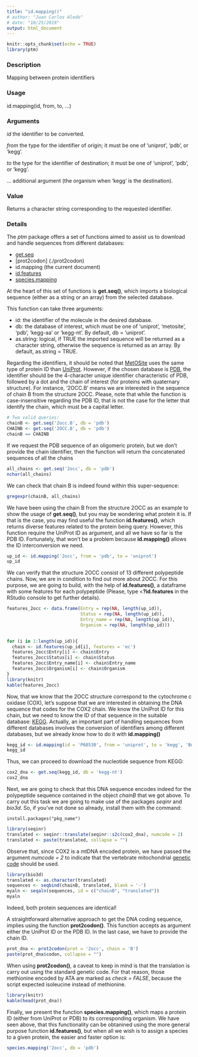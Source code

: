 ```yaml
---
title: "id.mapping()"
# author: "Juan Carlos Aledo"
# date: "10/25/2019"
output: html_document
---
```


```r
knitr::opts_chunk$set(echo = TRUE)
library(ptm)
```

### Description
Mapping between protein identifiers

### Usage
id.mapping(id, from, to, ...)

### Arguments
_id_	the identifier to be converted.

_from_	the type for the identifier of origin; it must be one of 'uniprot', 'pdb', or 'kegg'.

_to_	the type for the identifier of destination; it must be one of 'uniprot', 'pdb', or 'kegg'.

...	additional argument (the organism when 'kegg' is the destination).

### Value 
Returns a character string corresponding to the requested identifier.

### Details

The _ptm_ package offers a set of functions aimed to assist us to download and handle sequences from different databases: 

* [get.seq](./get.seq)
* [prot2codon] (./prot2codon)
* id.mapping (the current document)
* [id.features](./id.features)
* [species.mapping](./species.mapping)

At the heart of this set of functions is **get.seq()**, which imports a biological sequence (either as a string or an array) from the selected database. 

This function can take three arguments: 

* id: the identifier of the molecule in the desired database. 
* db: the database of interest, which must be one of 'uniprot', 'metosite', 'pdb', 'kegg-aa' or 'kegg-nt'. By default, db = 'uniprot'.
* as.string: logical, if TRUE the imported sequence will be returned as a character string, otherwise the sequence is returned as an array. By default, as.string = TRUE.

Regarding the identifiers, it should be noted that [MetOSite](https://metosite.uma.es/dashboard) uses the same type of protein ID than [UniProt](https://www.uniprot.org/). However, if the chosen database is [PDB](https://www.rcsb.org/), the identifier should be the 4-character unique identifier characteristic of PDB, followed by a dot and the chain of interest (for proteins with quaternary structure). For instance, '2OCC.B' means we are interested in the sequence of chain B from the structure 2OCC. Please, note that while the function is case-insensitive regarding the PDB ID, that is not the case for the letter that identify the chain, which must be a capital letter. 

```r
# Two valid queries:
chainB <- get.seq('2occ.B', db = 'pdb')
CHAINB <- get.seq('2OCC.B', db = 'pdb')
chainB == CHAINB
```

If we request the PDB sequence of an oligomeric protein, but we don't provide the chain identifier, then the function will return the concatenated sequences of all the chains

```r
all_chains <- get.seq('2occ', db = 'pdb')
nchar(all_chains)
```

We can check that chain B is indeed found within this super-sequence:

```r
gregexpr(chainB, all_chains)
```

We have been using the chain B from the structure 2OCC as an example to show the usage of **get.seq()**, but you may be wondering what protein it is. If that is the case, you may find useful the function **id.features()**, which returns diverse features related to the protein being query. However, this function require the UniProt ID as argument, and all we have so far is the PDB ID. Fortunately, that won't be a problem because **id.mapping()** allows the ID interconversion we need. 

```r
up_id <- id.mapping('2occ', from = 'pdb', to = 'uniprot')
up_id
```

We can verify that the structure 2OCC consist of 13 different polypeptide chains. Now, we are in condition to find out more about 2OCC. For this purpose, we are going to build, with the help of **id.features()**, a dataframe with some features for each polypeptide (Please, type <**?id.features** in the RStudio console to get further details).

```r
features_2occ <- data.frame(Entry = rep(NA, length(up_id)),
                            Status = rep(NA, length(up_id)),
                            Entry_name = rep(NA, length(up_id)),
                            Organism = rep(NA, length(up_id)))
                            

for (i in 1:length(up_id)){ 
  chain <- id.features(up_id[i], features = 'ec')
  features_2occ$Entry[i] <- chain$Entry
  features_2occ$Status[i] <- chain$Status
  features_2occ$Entry_name[i] <- chain$Entry_name
  features_2occ$Organism[i] <- chain$Organism
}
library(knitr)
kable(features_2occ)
```

Now, that we know that the 2OCC structure correspond to the cytochrome c oxidase (COX), 
let's suppose that we are interested in obtaining the DNA sequence that codes for the COX2 chain. We know the UniProt ID for this chain, but we need to know the ID of that sequence in the suitable database: [KEGG](https://www.genome.jp/kegg/). Actually, an important part of handling sequences from different databases involves  the conversion of identifiers among different databases, but we already know how to do it with **id.mapping()**

```r
kegg_id <- id.mapping(id = 'P68530', from = 'uniprot', to = 'kegg', 'Bos taurus')
kegg_id
```

Thus, we can proceed to download the nucleotide sequence from KEGG:

```r
cox2_dna <- get.seq(kegg_id, db = 'kegg-nt')
cox2_dna
```

Next, we are going to check that this DNA sequence encodes indeed for the polypeptide sequence contained in the object _chainB_ that we got above. To carry out this task we are going to make use of the packages _seqinr_ and _bio3d_. So, if you’ve not done so already, install them  with the command:

```
install.packages("pkg_name")
````


```r
library(seqinr)
translated <- seqinr::translate(seqinr::s2c(cox2_dna), numcode = 2)
translated <- paste(translated, collapse = "")
```

Observe that, since COX2 is a mtDNA encoded protein, we have passed the argument _numcode = 2_ to indicate that the vertebrate mitochondrial [genetic code](https://www.ncbi.nlm.nih.gov/Taxonomy/Utils/wprintgc.cgi) should be used. 

```r
library(bio3d)
translated <- as.character(translated)
sequences <- seqbind(chainB, translated, blank = '-') 
myaln <- seqaln(sequences, id = c("chainB", "translated"))
myaln
```

Indeed, both protein sequences are identical!

A straightforward alternative approach to get the DNA coding sequence, implies using the function **prot2codon()**. This function accepts as argument either the UniProt ID or the PDB ID. In the last case, we have to provide the chain ID.

```r
prot_dna <- prot2codon(prot = '2occ', chain = 'B')
paste(prot_dna$codon, collapse = "")
```

When using **prot2codon()**, a caveat to keep in mind is that the translation is carry out using the standard genetic code. For that reason, those methionine encoded by ATA are marked as _check = FALSE_, because the script expected isoleucine instead of methionine. 

```r
library(knitr)
kable(head(prot_dna))
```

Finally, we present the function **species.mapping()**, which maps a protein ID (either from UniProt or PDB) to its corresponding organism. We have seen above, that this functionality can be obtanined using the more general purpose function **id.features()**, but when all we wish is to assign a species to a given protein, the easier and faster option is:

```r
species.mapping('2occ', db = 'pdb')
```


